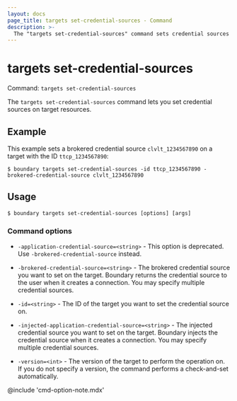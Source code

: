 ```yaml
---
layout: docs
page_title: targets set-credential-sources - Command
description: >-
  The "targets set-credential-sources" command sets credential sources on target resources.
---
```


# targets set-credential-sources

Command: `targets set-credential-sources`

The `targets set-credential-sources` command lets you set credential sources on target resources.

## Example

This example sets a brokered credential source `clvlt_1234567890` on a target with the ID `ttcp_1234567890`:

```shell-session
$ boundary targets set-credential-sources -id ttcp_1234567890 -brokered-credential-source clvlt_1234567890
```

## Usage

<CodeBlockConfig hideClipboard>

```shell-session
$ boundary targets set-credential-sources [options] [args]
```

</CodeBlockConfig>

### Command options

- `-application-credential-source=<string>` - This option is deprecated.
Use `-brokered-credential-source` instead.

- `-brokered-credential-source=<string>` - The brokered credential source you want to set on the target.
Boundary returns the credential source to the user when it creates a connection.
You may specify multiple credential sources.
- `-id=<string>` - The ID of the target you want to set the credential source on.
- `-injected-application-credential-source=<string>` - The injected credential source you want to set on the target.
Boundary injects the credential source when it creates a connection.
You may specify multiple credential sources.
- `-version=<int>` - The version of the target to perform the operation on.
If you do not specify a version, the command performs a check-and-set automatically.

@include 'cmd-option-note.mdx'